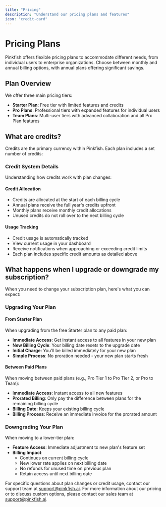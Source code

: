 ```yaml
---
title: "Pricing"
description: "Understand our pricing plans and features"
icon: "credit-card"
---
```

# Pricing Plans
Pinkfish offers flexible pricing plans to accommodate different needs, from individual users to enterprise organizations. Choose between monthly and annual billing options, with annual plans offering significant savings.

## Plan Overview
We offer three main pricing tiers:
- **Starter Plan**: Free tier with limited features and credits
- **Pro Plans**: Professional tiers with expanded features for individual users
- **Team Plans**: Multi-user tiers with advanced collaboration and all Pro Plan features


## What are credits?
Credits are the primary currency within Pinkfish. Each plan includes a set number of credits:

### Credit System Details
Understanding how credits work with plan changes:

#### Credit Allocation
- Credits are allocated at the start of each billing cycle
- Annual plans receive the full year's credits upfront
- Monthly plans receive monthly credit allocations
- Unused credits do not roll over to the next billing cycle

#### Usage Tracking
- Credit usage is automatically tracked
- View current usage in your dashboard
- Receive notifications when approaching or exceeding credit limits
- Each plan includes specific credit amounts as detailed above

## What happens when I upgrade or downgrade my subscription?
When you need to change your subscription plan, here's what you can expect:

### Upgrading Your Plan

#### From Starter Plan
When upgrading from the free Starter plan to any paid plan:
- **Immediate Access**: Get instant access to all features in your new plan
- **New Billing Cycle**: Your billing date resets to the upgrade date
- **Initial Charge**: You'll be billed immediately for your new plan
- **Simple Process**: No proration needed - your new plan starts fresh

#### Between Paid Plans
When moving between paid plans (e.g., Pro Tier 1 to Pro Tier 2, or Pro to Team):
- **Immediate Access**: Instant access to all new features
- **Prorated Billing**: Only pay the difference between plans for the remaining billing cycle
- **Billing Date**: Keeps your existing billing cycle
- **Billing Process**: Receive an immediate invoice for the prorated amount

### Downgrading Your Plan
When moving to a lower-tier plan:
- **Feature Access**: Immediate adjustment to new plan's feature set
- **Billing Impact**: 
  - Continues on current billing cycle
  - New lower rate applies on next billing date
  - No refunds for unused time on previous plan
  - Retain access until next billing date

For specific questions about plan changes or credit usage, contact our support team at support@pinkfish.ai.
For more information about our pricing or to discuss custom options, please contact our sales team at support@pinkfish.ai.
